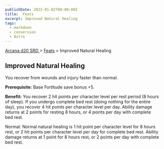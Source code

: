 ```yaml
---
publishDate: 2023-01-02T00:00:00Z
title:  Feats
excerpt: Improved Natural Healing
tags:
  - markdown
  - conversion
  - Astro
---
```


[ Arcana d20 SRD ](/#arcanaD20) > [ Feats](arcana-d20-srd-feats-index) > Improved Natural Healing

##  Improved Natural Healing

You recover from wounds and injury faster than normal.

**Prerequisite:** Base Fortitude save bonus +5.

**Benefit:** You recover 2 hit points per character level per rest period (8
hours of sleep). If you undergo complete bed rest (doing nothing for the
entire day), you recover 4 hit points per character level per day. Ability
damage returns at 2 points for resting 8 hours, or 4 points per day with
complete bed rest.

Normal: Normal natural healing is 1 hit point per character level for 8 hours
rest, or 2 hit points per character level per day for complete bed rest.
Ability damage returns at 1 point for 8 hours rest, or 2 points per day with
complete bed rest.

